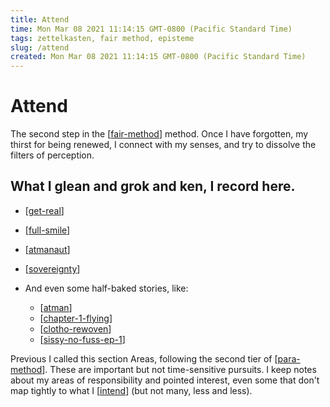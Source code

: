 ```yaml
---
title: Attend
time: Mon Mar 08 2021 11:14:15 GMT-0800 (Pacific Standard Time)
tags: zettelkasten, fair method, episteme
slug: /attend
created: Mon Mar 08 2021 11:14:15 GMT-0800 (Pacific Standard Time)
---
```


# Attend

The second step in the [[fair-method]] method. Once I have forgotten, my thirst for being renewed, I connect with my senses, and try to dissolve the filters of perception.

## What I glean and grok and ken, I record here.

- [[get-real]]
- [[full-smile]]
- [[atmanaut]]
- [[sovereignty]]

- And even some half-baked stories, like:
  - [[atman]]
  - [[chapter-1-flying]]
  - [[clotho-rewoven]]
  - [[sissy-no-fuss-ep-1]]

Previous I called this section Areas, following the second tier of [[para-method]]. These are important but not time-sensitive pursuits. I keep notes about my areas of responsibility and pointed interest, even some that don't map tightly to what I [[intend]] (but not many, less and less).

[//begin]: # 'Autogenerated link references for markdown compatibility'
[fair-method]: intend/fair-method 'FAIR Method'
[get-real]: attend/get-real 'Get Real'
[full-smile]: attend/full-smile 'Full Smile'
[atmanaut]: attend/atmanaut 'Atmanaut'
[sovereignty]: attend/sovereignty 'Sovereignty'
[atman]: attend/stories/atman 'Ātman'
[chapter-1-flying]: attend/stories/playing-title/chapter-1-flying 'Playing Title'
[clotho-rewoven]: attend/stories/clotho-rewoven 'Clotho Rewoven - Confessions of Fate'
[sissy-no-fuss-ep-1]: attend/stories/sissy-no-fuss/sissy-no-fuss-ep-1 'Sissy Nofuss'
[para-method]: intend/para-method 'PARA method'
[intend]: intend 'Intend'
[//end]: # 'Autogenerated link references'
